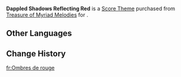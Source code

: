 {{Item Infobox
|id           = 319004
|image        = Item Dappled Shadows Reflecting Red.png
|type         = Score Themes
|source1      = [[Treasure of Myriad Melodies]]
}}
'''Dappled Shadows Reflecting Red''' is a [[Score Theme]] purchased from [[Treasure of Myriad Melodies]] for {{Item|Repertoire Coins|x=600}}.

==Other Languages==
{{Other Languages
|en       = Dappled Shadows Reflecting Red
|zhs      = 疏影引蝶映梅红
|zhs_rm   = 
|zht      = 疏影引蝶映梅紅
|zht_rm   = 
|zh_tl    = 
|ja       = 紅を映す蝶の影
|ja_rm    = Aka wo Utsusu Chou no Kage
|ja_tl    = Butterfly Shadow Reflecting Red
|ko       = 나비와 매화꽃
|ko_tl    = 
|es       = Ciruelo en flor
|es_tl    = Flowering Plum Tree
|fr       = Ombres de rouge
|fr_tl    = Shadows of Red
|ru       = Красные тени отражают красное
|ru_tl    = 
|th       = เงารางเลือนลวงภมรสะท้อนสีแดง
|th_rm    = 
|th_tl    = 
|vi       = Ảnh Thưa Lôi Cuốn Ánh Hồng Phai
|vi_tl    = 
|de       = Gesprenkelte Schatten, reflektierendes Rot
|de_tl    = Dappled Shadows, Reflecting Red
|id       = Dappled Shadows Reflecting Red
|pt       = Reflexo Vermelho de Sombras Manchadas
|pt_tl    = 
|tr       = Kırmızılı Alacalı Gölgeler
|tr_tl    = 
|it       = Ombre screziate dai riflessi ramati
|it_tl    = 
}}

==Change History==
{{Change History|5.3}}

[[fr:Ombres de rouge]]